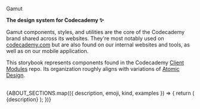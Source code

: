 


<Meta title="About" />

<AboutHeading>Gamut</AboutHeading>

<strong>
  The design system for Codecademy
  <span aria-label="sparkles" role="img">
    ✨
  </span>
</strong>

Gamut components, styles, and utilities are the core of the Codecademy brand shared across its websites.
They're most notably used on <a href="https://codecademy.com">codecademy.com</a> but are also found on our internal websites and tools, as well as on our mobile application.

This storybook represents components found in the Codecademy [Client Modules](https://github.com/Codecademy/client-modules) repo.
Its organization roughly aligns with variations of <a href="https://bradfrost.com/blog/post/atomic-web-design/">Atomic Design</a>.

<br />

<LayoutGrid columnGap="lg" rowGap="lg">
  {ABOUT_SECTIONS.map(({ description, emoji, kind, examples }) => {
    return (
      <Column size={{ xs: 12, sm: 6, md: 4 }}>
        <AboutCell kind={kind} examples={examples} emoji={emoji}>
          {description}
        </AboutCell>
      </Column>
    );
  })}
</LayoutGrid>
